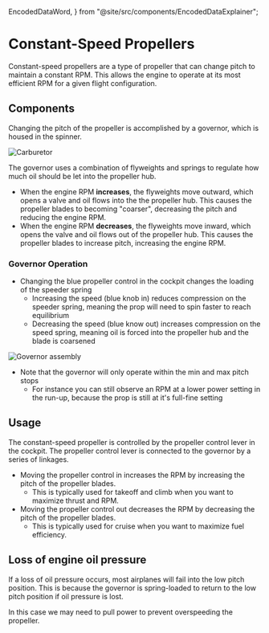   EncodedDataWord,
} from "@site/src/components/EncodedDataExplainer";

# Constant-Speed Propellers

Constant-speed propellers are a type of propeller that can change pitch to
maintain a constant RPM. This allows the engine to operate at its most efficient
RPM for a given flight configuration.

## Components

Changing the pitch of the propeller is accomplished by a governor, which is
housed in the spinner.

![Carburetor](/img/content/constant-speed-prop-diagram.png)

The governor uses a combination of flyweights and springs to regulate how much
oil should be let into the propeller hub.

- When the engine RPM **increases**, the flyweights move outward, which opens a
  valve and oil flows into the the propeller hub. This causes the propeller
  blades to becoming "coarser", decreasing the pitch and reducing the engine RPM.
- When the engine RPM **decreases**, the flyweights move inward, which opens the
  valve and oil flows out of the propeller hub. This causes the propeller blades
  to increase pitch, increasing the engine RPM.

### Governor Operation

- Changing the blue propeller control in the cockpit changes the loading of the speeder spring
  - Increasing the speed (blue knob in) reduces compression on the speeder spring, meaning the prop will need to spin faster to reach equilibrium
  - Decreasing the speed (blue know out) increases compression on the speed spring, meaning oil is forced into the propeller hub and the blade is coarsened

![Governor assembly](../images/image-12.png)

- Note that the governor will only operate within the min and max pitch stops
  - For instance you can still observe an RPM at a lower power setting in the run-up, because the prop is still at it's full-fine setting

## Usage

The constant-speed propeller is controlled by the propeller control lever in the
cockpit. The propeller control lever is connected to the governor by a series of
linkages.

- Moving the propeller control in increases the RPM by increasing the pitch of
  the propeller blades.
  - This is typically used for takeoff and climb when you want to maximize
    thrust and RPM.
- Moving the propeller control out decreases the RPM by decreasing the pitch of
  the propeller blades.
  - This is typically used for cruise when you want to maximize fuel efficiency.

## Loss of engine oil pressure

If a loss of oil pressure occurs, most airplanes will fail into the low pitch
position. This is because the governor is spring-loaded to return to the low
pitch position if oil pressure is lost.

In this case we may need to pull power to prevent overspeeding the propeller.
